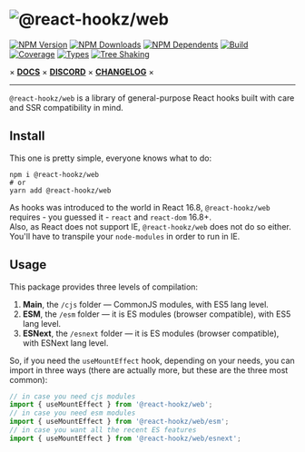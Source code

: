 
<Meta title="Home" />

<div style={{textAlign: 'center'}}>

# ![@react-hookz/web](./logo.png)

[![NPM Version](https://flat.badgen.net/npm/v/@react-hookz/web)](https://www.npmjs.com/package/@react-hookz/web)
[![NPM Downloads](https://flat.badgen.net/npm/dm/@react-hookz/web)](https://www.npmjs.com/package/@react-hookz/web)
[![NPM Dependents](https://flat.badgen.net/npm/dependents/@react-hookz/web)](https://www.npmjs.com/package/@react-hookz/web)
[![Build](https://img.shields.io/github/workflow/status/react-hookz/web/CI?style=flat-square)](https://github.com/react-hookz/web/actions)
[![Coverage](https://flat.badgen.net/codecov/c/github/react-hookz/web)](https://app.codecov.io/gh/react-hookz/web)
[![Types](https://flat.badgen.net/npm/types/@react-hookz/web)](https://www.npmjs.com/package/@react-hookz/web)
[![Tree Shaking](https://flat.badgen.net/bundlephobia/tree-shaking/@react-hookz/web)](https://bundlephobia.com/result?p=@react-hookz/web)

× **[DOCS](https://react-hookz.github.io/web/)**
× **[DISCORD](https://discord.gg/Fjwphtu65f)**
× **[CHANGELOG](https://github.com/react-hookz/web/blob/master/CHANGELOG.md)** ×

</div>

---

`@react-hookz/web` is a library of general-purpose React hooks built with care and SSR compatibility
in mind.

## Install

This one is pretty simple, everyone knows what to do:

```shell
npm i @react-hookz/web
# or
yarn add @react-hookz/web
```

As hooks was introduced to the world in React 16.8, `@react-hookz/web` requires - you guessed it -
`react` and `react-dom` 16.8+.  
Also, as React does not support IE, `@react-hookz/web` does not do so either. You'll have to
transpile your `node-modules` in order to run in IE.

## Usage

This package provides three levels of compilation:

1. **Main**, the `/cjs` folder — CommonJS modules, with ES5 lang level.
2. **ESM**, the `/esm` folder — it is ES modules (browser compatible), with ES5 lang level.
3. **ESNext**, the `/esnext` folder — it is ES modules (browser compatible), with ESNext lang level.

So, if you need the `useMountEffect` hook, depending on your needs, you can import in three ways
(there are actually more, but these are the three most common):

```ts
// in case you need cjs modules
import { useMountEffect } from '@react-hookz/web';
// in case you need esm modules
import { useMountEffect } from '@react-hookz/web/esm';
// in case you want all the recent ES features
import { useMountEffect } from '@react-hookz/web/esnext';
```
